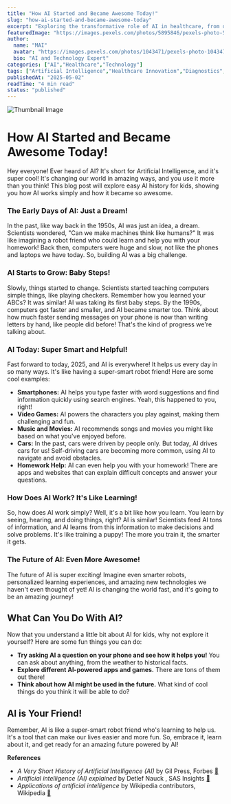 ```yaml
---
title: "How AI Started and Became Awesome Today!"
slug: "how-ai-started-and-became-awesome-today"
excerpt: "Exploring the transformative role of AI in healthcare, from diagnostics to drug discovery."
featuredImage: "https://images.pexels.com/photos/5895846/pexels-photo-5895846.jpeg?auto=compress&cs=tinysrgb&w=1260&h=750&dpr=1"
author:
  name: "MAI"
  avatar: "https://images.pexels.com/photos/1043471/pexels-photo-1043471.jpeg?auto=compress&cs=tinysrgb&w=1260&h=750&dpr=1"
  bio: "AI and Technology Expert"
categories: ["AI","Healthcare","Technology"]
tags: ["Artificial Intelligence","Healthcare Innovation","Diagnostics","Drug Discovery"]
publishedAt: "2025-05-02"
readTime: "4 min read"
status: "published"
---
```

![Thumbnail Image](https://images.pexels.com/photos/5895846/pexels-photo-5895846.jpeg?auto=compress&cs=tinysrgb&w=1260&h=750&dpr=1 "AI in Healthcare")

# How AI Started and Became Awesome Today!

Hey everyone! Ever heard of AI? It's short for Artificial Intelligence, and it's super cool!  It's changing our world in amazing ways, and you use it more than you think! This blog post will explore easy AI history for kids, showing you how AI works simply and how it became so awesome.

### The Early Days of AI: Just a Dream!

In the past, like way back in the 1950s, AI was just an idea, a dream.  Scientists wondered, "Can we make machines think like humans?"  It was like imagining a robot friend who could learn and help you with your homework!  Back then, computers were huge and slow, not like the phones and laptops we have today. So, building AI was a big challenge.

### AI Starts to Grow: Baby Steps!

Slowly, things started to change.  Scientists started teaching computers simple things, like playing checkers.  Remember how you learned your ABCs?  It was similar!  AI was taking its first baby steps. By the 1990s, computers got faster and smaller, and AI became smarter too.  Think about how much faster sending messages on your phone is now than writing letters by hand, like people did before!  That's the kind of progress we're talking about.

### AI Today: Super Smart and Helpful!

Fast forward to today, 2025, and AI is everywhere! It helps us every day in so many ways.  It's like having a super-smart robot friend! Here are some cool examples:

* **Smartphones:** AI helps you type faster with word suggestions and find information quickly using search engines.  Yeah, this happened to you, right!
* **Video Games:** AI powers the characters you play against, making them challenging and fun.
* **Music and Movies:** AI recommends songs and movies you might like based on what you've enjoyed before.
* **Cars:** In the past, cars were driven by people only. But today, AI drives cars for us! Self-driving cars are becoming more common, using AI to navigate and avoid obstacles.
* **Homework Help:** AI can even help you with your homework!  There are apps and websites that can explain difficult concepts and answer your questions.

### How Does AI Work? It's Like Learning!

So, how does AI work simply?  Well, it's a bit like how you learn.  You learn by seeing, hearing, and doing things, right? AI is similar!  Scientists feed AI tons of information, and AI learns from this information to make decisions and solve problems. It's like training a puppy!  The more you train it, the smarter it gets.

### The Future of AI: Even More Awesome!

The future of AI is super exciting! Imagine even smarter robots, personalized learning experiences, and amazing new technologies we haven't even thought of yet!  AI is changing the world fast, and it's going to be an amazing journey!


##  What Can You Do With AI?

Now that you understand a little bit about AI for kids, why not explore it yourself?  Here are some fun things you can do:

* **Try asking AI a question on your phone and see how it helps you!**  You can ask about anything, from the weather to historical facts.
* **Explore different AI-powered apps and games.**  There are tons of them out there!
* **Think about how AI might be used in the future.**  What kind of cool things do you think it will be able to do?


##  AI is Your Friend!

Remember, AI is like a super-smart robot friend who's learning to help us.  It's a tool that can make our lives easier and more fun.  So, embrace it, learn about it, and get ready for an amazing future powered by AI!



**References**

- *A Very Short History of Artificial Intelligence (AI)* by Gil Press, Forbes [🔗](https://www.forbes.com/sites/gilpress/2016/12/30/a-very-short-history-of-artificial-intelligence-ai/?sh=6f87383a6fba)
- *Artificial intelligence (AI) explained* by  Detlef Nauck , SAS Insights [🔗](https://www.sas.com/en_us/insights/analytics/what-is-artificial-intelligence.html)
- *Applications of artificial intelligence* by Wikipedia contributors, Wikipedia [🔗](https://en.wikipedia.org/wiki/Applications_of_artificial_intelligence)

